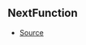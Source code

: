 ## NextFunction



- [Source](https://github.com/Androz2091/discord-player/blob/0ea7a3e/packages/discord-player/src/extractors/BaseExtractor.ts#L89)